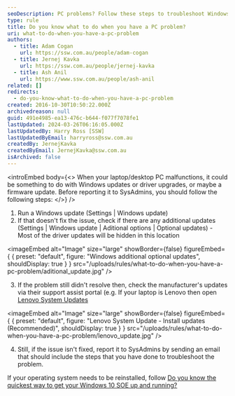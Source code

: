 ```yaml
---
seoDescription: PC problems? Follow these steps to troubleshoot Windows updates, driver upgrades, and firmware updates before reporting issues to SysAdmins.
type: rule
title: Do you know what to do when you have a PC problem?
uri: what-to-do-when-you-have-a-pc-problem
authors:
  - title: Adam Cogan
    url: https://ssw.com.au/people/adam-cogan
  - title: Jernej Kavka
    url: https://ssw.com.au/people/jernej-kavka
  - title: Ash Anil
    url: https://www.ssw.com.au/people/ash-anil
related: []
redirects:
  - do-you-know-what-to-do-when-you-have-a-pc-problem
created: 2016-10-30T10:50:22.000Z
archivedreason: null
guid: 491e4985-ea13-476c-b644-f077f7078fe1
lastUpdated: 2024-03-26T06:16:05.000Z
lastUpdatedBy: Harry Ross [SSW]
lastUpdatedByEmail: harryross@ssw.com.au
createdBy: JernejKavka
createdByEmail: JernejKavka@ssw.com.au
isArchived: false
---
```


<introEmbed
  body={<>
When your laptop/desktop PC malfunctions, it could be something to do with Windows updates or driver upgrades, or maybe a firmware update. Before reporting it to SysAdmins, you should follow the following steps:
  </>}
/>
1. Run a Windows update (Settings | Windows update)
2. If that doesn't fix the issue, check if there are any additional updates (Settings | Windows update | Aditional options | Optional updates) - Most of the driver updates will be hidden in this location

   
<imageEmbed
  alt="Image"
  size="large"
  showBorder={false}
  figureEmbed={ {
    preset: "default",
    figure: "Windows additional optional updates",
    shouldDisplay: true
  } }
  src="/uploads/rules/what-to-do-when-you-have-a-pc-problem/aditional_update.jpg"
/>


3. If the problem still didn't resolve then, check the manufacturer's updates via their support assist portal (e.g. If your laptop is Lenovo then open [Lenovo System Updates](https://support.lenovo.com/au/en/downloads/ds012808-lenovo-system-update-for-windows-10-7-32-bit-64-bit-desktop-notebook-workstation)

   
<imageEmbed
  alt="Image"
  size="large"
  showBorder={false}
  figureEmbed={ {
    preset: "default",
    figure: "Lenovo System Update - Install updates (Recommended)",
    shouldDisplay: true
  } }
  src="/uploads/rules/what-to-do-when-you-have-a-pc-problem/lenovo_update.jpg"
/>


4. Still, if the issue isn't fixed, report it to SysAdmins by sending an email that should include the steps that you have done to troubleshoot the problem.

If your operating system needs to be reinstalled, follow [Do you know the quickest way to get your Windows 10 SOE up and running?](/do-you-know-the-quickest-way-to-get-your-windows-10-soe-up-and-running)
